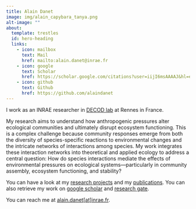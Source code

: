 ```yaml
---
title: Alain Danet
image: img/alain_capybara_tanya.png
alt-image: ""
about:
  template: trestles
  id: hero-heading
  links:
    - icon: mailbox
      text: Mail
      href: mailto:alain.danet@inrae.fr
    - icon: google
      text: Scholar
      href: https://scholar.google.com/citations?user=iijI6msAAAAJ&hl=en
    - icon: github
      text: Github
      href: https://github.com/alaindanet
---
```


:::{#hero-heading}

I work as an INRAE researcher in [DECOD lab](https://www.umr-decod.fr/en) at Rennes in France.

My research aims to understand how anthropogenic pressures alter ecological
communities and ultimately disrupt ecosystem functioning. This is a complex
challenge because community responses emerge from both the diversity of
species-specific reactions to environmental changes and the intricate networks
of interactions among species. My work integrates these interaction networks
into theoretical and applied ecology to address a central question: How do
species interactions mediate the effects of environmental pressures on
ecological systems—particularly in community assembly, ecosystem functioning,
and stability?

You can have a look at my [research projects](project.html) and my
[publications](publications.html). You can also retrieve my work on [google
scholar](https://scholar.google.com/citations?user=iijI6msAAAAJ&hl=en) and
[research gate](https://www.researchgate.net/profile/Alain-Danet).

You can reach me at [alain.danet[at]inrae.fr](mailto:alain.danet@inrae.fr).

:::

